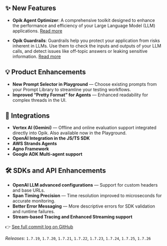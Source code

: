 ## ✨ New Features

- **Opik Agent Optimizer**: A comprehensive toolkit designed to enhance the performance and efficiency of your Large Language Model (LLM) applications. [Read more](/docs/opik/agent_optimization/overview)

- **Opik Guardrails**: Guardrails help you protect your application from risks inherent in LLMs. Use them to check the inputs and outputs of your LLM calls, and detect issues like off-topic answers or leaking sensitive information. [Read more](/docs/opik/production/guardrails)

## 💡 Product Enhancements

- **New Prompt Selector in Playground** — Choose existing prompts from your Prompt Library to streamline your testing workflows.
- **Improved “Pretty Format” for Agents** — Enhanced readability for complex threads in the UI.

## 🔌 Integrations

- **Vertex AI (Gemini)** — Offline and online evaluation support integrated directly into Opik. Also available now in the Playground.
- **OpenAI Integration in the JS/TS SDK**
- **AWS Strands Agents**
- **Agno Framework**
- **Google ADK Multi-agent support**

## 🛠 SDKs and API Enhancements

- **OpenAI LLM advanced configurations** — Support for custom headers and base URLs.
- **Span Timing Precision** — Time resolution improved to microseconds for accurate monitoring.
- **Better Error Messaging** — More descriptive errors for SDK validation and runtime failures.
- **Stream-based Tracing and Enhanced Streaming support**

👉 [See full commit log on GitHub](https://github.com/comet-ml/opik/compare/1.7.18...1.7.26)

_Releases_: `1.7.19`, `1.7.20`, `1.7.21`, `1.7.22`, `1.7.23`, `1.7.24`, `1.7.25`, `1.7.26`
